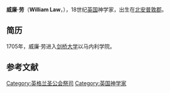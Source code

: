 {{Expand English|time=2019-11-13}}
{{Unreferenced|time=2019-11-13}}
'''威廉·劳'''（'''William Law'''，{{bd|1686年||1761年|4月9日|}}），18世纪[[英国|英国]]神学家，出生在[[北安普敦郡|北安普敦郡]]。

==简历==
1705年，威廉·劳进入[[剑桥大学|剑桥大学]]以马内利学院。

==参考文献==
<div class="references-small">
<references />
</div>
{{Authority control}}
{{DEFAULTSORT:Law}}
[[Category:英格兰圣公会祭司|Category:英格兰圣公会祭司]]
[[Category:英国神学家|Category:英国神学家]]